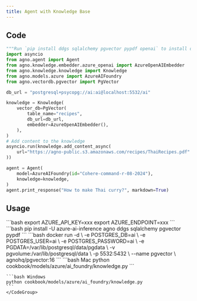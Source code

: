 ```yaml
---
title: Agent with Knowledge Base
---
```


## Code

```python cookbook/models/azure/ai_foundry/knowledge.py
"""Run `pip install ddgs sqlalchemy pgvector pypdf openai` to install dependencies."""
import asyncio
from agno.agent import Agent
from agno.knowledge.embedder.azure_openai import AzureOpenAIEmbedder
from agno.knowledge.knowledge import Knowledge
from agno.models.azure import AzureAIFoundry
from agno.vectordb.pgvector import PgVector

db_url = "postgresql+psycopg://ai:ai@localhost:5532/ai"

knowledge = Knowledge(
    vector_db=PgVector(
        table_name="recipes",
        db_url=db_url,
        embedder=AzureOpenAIEmbedder(),
    ),
)
# Add content to the knowledge
asyncio.run(knowledge.add_content_async(
    url="https://agno-public.s3.amazonaws.com/recipes/ThaiRecipes.pdf"
))

agent = Agent(
    model=AzureAIFoundry(id="Cohere-command-r-08-2024"),
    knowledge=knowledge,
)
agent.print_response("How to make Thai curry?", markdown=True)
```

## Usage

<Steps>
  <Snippet file="create-venv-step.mdx" />

  <Step title="Set your API key">
    ```bash
    export AZURE_API_KEY=xxx
    export AZURE_ENDPOINT=xxx
    ```
  </Step>

  <Step title="Install libraries">
    ```bash
    pip install -U azure-ai-inference agno ddgs sqlalchemy pgvector pypdf
    ```
  </Step>

  <Step title="Run PgVector">
    ```bash
    docker run -d \
      -e POSTGRES_DB=ai \
      -e POSTGRES_USER=ai \
      -e POSTGRES_PASSWORD=ai \
      -e PGDATA=/var/lib/postgresql/data/pgdata \
      -v pgvolume:/var/lib/postgresql/data \
      -p 5532:5432 \
      --name pgvector \
      agnohq/pgvector:16
    ```
  </Step>

  <Step title="Run Agent">
    <CodeGroup>
    ```bash Mac
    python cookbook/models/azure/ai_foundry/knowledge.py
    ```

    ```bash Windows
    python cookbook/models/azure/ai_foundry/knowledge.py
    ```
    </CodeGroup>
  </Step>
</Steps>